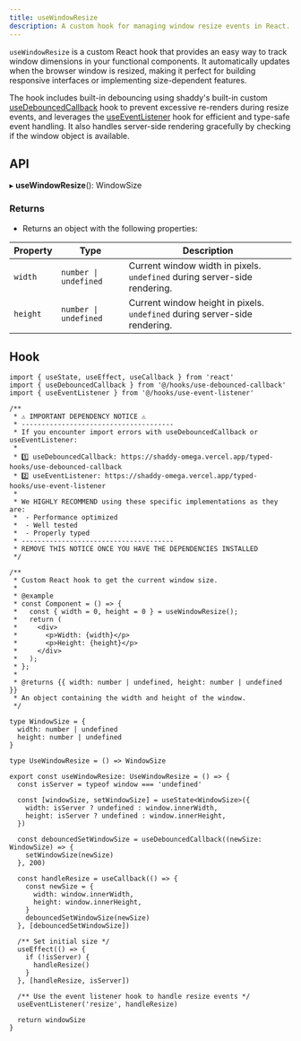 ```yaml
---
title: useWindowResize
description: A custom hook for managing window resize events in React.
---
```


`useWindowResize` is a custom React hook that provides an easy way to track window dimensions in your functional components. It automatically updates when the browser window is resized, making it perfect for building responsive interfaces or implementing size-dependent features.

The hook includes built-in debouncing using shaddy's built-in custom [useDebouncedCallback](https://shaddy-omega.vercel.app/typed-hooks/use-debounced-callback) hook to prevent excessive re-renders during resize events, and leverages the [useEventListener](https://shaddy-omega.vercel.app/typed-hooks/use-event-listener) hook for efficient and type-safe event handling. It also handles server-side rendering gracefully by checking if the window object is available. 

<ComponentPreview name="use-window-resize" />

## API
▸ **useWindowResize**(): WindowSize

### Returns

- Returns an object with the following properties:

| Property | Type | Description |
| --- | --- | --- |
| `width` | `number \| undefined` | Current window width in pixels. `undefined` during server-side rendering. |
| `height` | `number \| undefined` | Current window height in pixels. `undefined` during server-side rendering. |

## Hook

```tsx
import { useState, useEffect, useCallback } from 'react'
import { useDebouncedCallback } from '@/hooks/use-debounced-callback'
import { useEventListener } from '@/hooks/use-event-listener'

/**
 * ⚠️ IMPORTANT DEPENDENCY NOTICE ⚠️
 * --------------------------------------
 * If you encounter import errors with useDebouncedCallback or useEventListener:
 *
 * 1️⃣ useDebouncedCallback: https://shaddy-omega.vercel.app/typed-hooks/use-debounced-callback
 * 2️⃣ useEventListener: https://shaddy-omega.vercel.app/typed-hooks/use-event-listener
 *
 * We HIGHLY RECOMMEND using these specific implementations as they are:
 *  - Performance optimized
 *  - Well tested
 *  - Properly typed
 * --------------------------------------
 * REMOVE THIS NOTICE ONCE YOU HAVE THE DEPENDENCIES INSTALLED
 */

/**
 * Custom React hook to get the current window size.
 *
 * @example
 * const Component = () => {
 *   const { width = 0, height = 0 } = useWindowResize();
 *   return (
 *     <div>
 *       <p>Width: {width}</p>
 *       <p>Height: {height}</p>
 *     </div>
 *   );
 * };
 *
 * @returns {{ width: number | undefined, height: number | undefined }}
 * An object containing the width and height of the window.
 */

type WindowSize = {
  width: number | undefined
  height: number | undefined
}

type UseWindowResize = () => WindowSize

export const useWindowResize: UseWindowResize = () => {
  const isServer = typeof window === 'undefined'

  const [windowSize, setWindowSize] = useState<WindowSize>({
    width: isServer ? undefined : window.innerWidth,
    height: isServer ? undefined : window.innerHeight,
  })

  const debouncedSetWindowSize = useDebouncedCallback((newSize: WindowSize) => {
    setWindowSize(newSize)
  }, 200)

  const handleResize = useCallback(() => {
    const newSize = {
      width: window.innerWidth,
      height: window.innerHeight,
    }
    debouncedSetWindowSize(newSize)
  }, [debouncedSetWindowSize])

  /** Set initial size */
  useEffect(() => {
    if (!isServer) {
      handleResize()
    }
  }, [handleResize, isServer])

  /** Use the event listener hook to handle resize events */
  useEventListener('resize', handleResize)

  return windowSize
}
```
